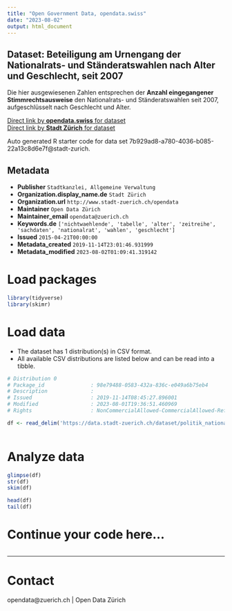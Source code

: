 ```yaml
---
title: "Open Government Data, opendata.swiss"
date: "2023-08-02"
output: html_document
---
```


## Dataset: Beteiligung am Urnengang der Nationalrats- und Ständeratswahlen nach Alter und Geschlecht, seit 2007


Die hier ausgewiesenen Zahlen entsprechen der **Anzahl eingegangener Stimmrechtsausweise** den Nationalrats- und Ständeratswahlen seit 2007, aufgeschlüsselt nach Geschlecht und Alter.


[Direct link by **opendata.swiss** for dataset](https://opendata.swiss/de/dataset/beteiligung-am-urnengang-der-nationalrats-und-standeratswahlen-nach-alter-und-geschlecht-s-2007)<br>
[Direct link by **Stadt Zürich** for dataset](https://data.stadt-zuerich.ch/dataset/politik_nationalratswahlen_btg_urnengang_alter_geschlecht_od7039)

Auto generated R starter code for data set 7b929ad8-a780-4036-b085-22a13c8d6e7f@stadt-zurich.

## Metadata

- **Publisher** `Stadtkanzlei, Allgemeine Verwaltung`
- **Organization.display_name.de** `Stadt Zürich`
- **Organization.url** `http://www.stadt-zuerich.ch/opendata`
- **Maintainer** `Open Data Zürich`
- **Maintainer_email** `opendata@zuerich.ch`
- **Keywords.de** `['nichtwaehlende', 'tabelle', 'alter', 'zeitreihe', 'sachdaten', 'nationalrat', 'wahlen', 'geschlecht']`
- **Issued** `2015-04-21T00:00:00`
- **Metadata_created** `2019-11-14T23:01:46.931999`
- **Metadata_modified** `2023-08-02T01:09:41.319142`


# Load packages

```r

library(tidyverse)
library(skimr)

```

# Load data

-   The dataset has 1 distribution(s) in CSV format.
-   All available CSV distributions are listed below and can be read into a tibble.

```r

# Distribution 0
# Package_id               : 98e79488-0583-432a-836c-e049a6b75eb4
# Description              : 
# Issued                   : 2019-11-14T08:45:27.896001
# Modified                 : 2023-08-01T19:36:51.460969
# Rights                   : NonCommercialAllowed-CommercialAllowed-ReferenceNotRequired

df <- read_delim('https://data.stadt-zuerich.ch/dataset/politik_nationalratswahlen_btg_urnengang_alter_geschlecht_od7039/download/POL703OD7039.csv')



```

# Analyze data

```r

glimpse(df)
str(df)
skim(df)

head(df)
tail(df)

```

# Continue your code here...

```r

```

------------------------------------------------------------------------

# Contact

opendata@zuerich.ch | Open Data Zürich
